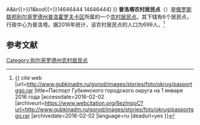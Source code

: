 {{expand|time=2016-05-08T07:35:15+00:00}}
{{onesource|time=2016-05-08T07:35:15+00:00}}
{{Infobox Settlement
| official_name = 普洛塔农村居民点
| native_name = Плотавское сельское поселение
| settlement_type = [[农村居民点|农村居民点]]
| subdivision_type = [[国家|国家]]
| subdivision_type1 = [[州_(俄罗斯)|州]]
| subdivision_type2 = [[区_(苏联)|区]]
| subdivision_name = {{RUS}}
| subdivision_name1 = [[别尔哥罗德州|别尔哥罗德州]]
| subdivision_name2 = [[普洛霍罗夫卡区|普洛霍罗夫卡区]]
| seat_type = 行政中心
| seat = 普洛塔
| population_as_of=2016
| population_footnotes = <ref name=stat />
| population_total = 699
| coordinates_display = inline,title
| latd = 50 | latm = 55 | lats = 24 | latNS = N
| longd = 36 | longm = 45 | longs = 03 | longEW = E
| timezone = [[莫斯科时间|MSK]]
| utc_offset = +3
| blank_name = [[俄罗斯市政土地区划代码|OKTMO编码]]
| blank_info = [http://classif.spb.ru/classificators/view/tma.php?st{{=}}A&kr{{=}}1&kod{{=}}14646444 14646444]
}}
'''普洛塔农村居民点'''（{{lang-ru|Плотавское сельское поселение}}）是[[俄罗斯联邦|俄罗斯联邦]][[别尔哥罗德州|别尔哥罗德州]][[普洛霍罗夫卡区|普洛霍罗夫卡区]]所属的一个[[农村居民点|农村居民点]]。其下辖有6个居民点，行政中心为普洛塔。据2016年统计，该农村居民点的人口为699人。<ref name=stat>{{ cite web |url=http://www.gubkinadm.ru/gorod/images/stories/foto/okrug/pasportggo.rar |title=Паспорт Губкинского городского округа на 1 января 2016 года |accessdate=2016-02-02 |archiveurl=https://www.webcitation.org/6ezlnsjoC?url=http://www.gubkinadm.ru/gorod/images/stories/foto/okrug/pasportggo.rar |archivedate=2016-02-02 |language=ru |deadurl=yes }}</ref>

== 参考文献 ==
{{reflist}}

{{Russia-stub}}

[[Category:别尔哥罗德州农村居民点|Category:别尔哥罗德州农村居民点]]